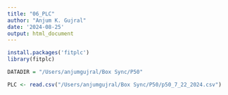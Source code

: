 ```yaml
---
title: "06_PLC"
author: "Anjum K. Gujral"
date: '2024-08-25'
output: html_document
---
```


```r
install.packages('fitplc')
library(fitplc)

DATADIR = "/Users/anjumgujral/Box Sync/P50"

PLC <- read.csv("/Users/anjumgujral/Box Sync/P50/p50_7_22_2024.csv")

```


